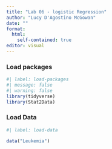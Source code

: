 ```yaml
---
title: "Lab 06 - logistic Regression"
author: "Lucy D'Agostino McGowan"
date: ""
format: 
  html:
    self-contained: true
editor: visual
---
```


### Load packages

```r
#| label: load-packages
#| message: false
#| warning: false
library(tidyverse) 
library(Stat2Data)
```

### Load Data

```r
#| label: load-data

data("Leukemia")
```

### 
